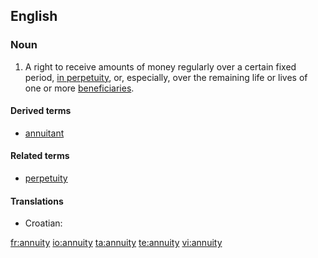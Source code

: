 ==English==
{{wikipedia}}
===Noun===
{{en-noun|annuities}}

# A right to receive amounts of money regularly over a certain fixed period, [[in perpetuity]], or, especially, over the remaining life or lives of one or more [[beneficiaries]].

====Derived terms====
* [[annuitant]]

====Related terms====
* [[perpetuity]]

====Translations====
{{trans-top|right to periodic payment}}
* Croatian: {{t-|hr|anuitet|m}}
{{trans-mid}}
{{trans-bottom}}

[[fr:annuity]]
[[io:annuity]]
[[ta:annuity]]
[[te:annuity]]
[[vi:annuity]]